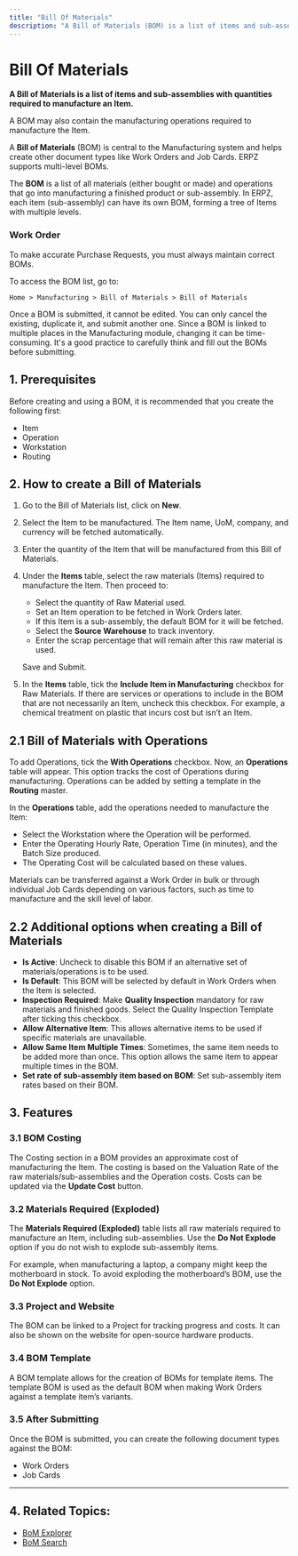 ```yaml
---
title: "Bill Of Materials"
description: "A Bill of Materials (BOM) is a list of items and sub-assemblies with quantities required to manufacture an item in ERPZ."
---
```


# Bill Of Materials

**A Bill of Materials is a list of items and sub-assemblies with quantities required to manufacture an Item.**

A BOM may also contain the manufacturing operations required to manufacture the Item.

A **Bill of Materials** (BOM) is central to the Manufacturing system and helps create other document types like Work Orders and Job Cards. ERPZ supports multi-level BOMs.

The **BOM** is a list of all materials (either bought or made) and operations that go into manufacturing a finished product or sub-assembly. In ERPZ, each item (sub-assembly) can have its own BOM, forming a tree of Items with multiple levels.

### Work Order

To make accurate Purchase Requests, you must always maintain correct BOMs.

To access the BOM list, go to:

`Home > Manufacturing > Bill of Materials > Bill of Materials`

Once a BOM is submitted, it cannot be edited. You can only cancel the existing, duplicate it, and submit another one. Since a BOM is linked to multiple places in the Manufacturing module, changing it can be time-consuming. It's a good practice to carefully think and fill out the BOMs before submitting.

## 1. Prerequisites
Before creating and using a BOM, it is recommended that you create the following first:

- Item
- Operation
- Workstation
- Routing

## 2. How to create a Bill of Materials

1. Go to the Bill of Materials list, click on **New**.
2. Select the Item to be manufactured. The Item name, UoM, company, and currency will be fetched automatically.
3. Enter the quantity of the Item that will be manufactured from this Bill of Materials.
4. Under the **Items** table, select the raw materials (Items) required to manufacture the Item. Then proceed to:

   - Select the quantity of Raw Material used.
   - Set an Item operation to be fetched in Work Orders later.
   - If this Item is a sub-assembly, the default BOM for it will be fetched.
   - Select the **Source Warehouse** to track inventory.
   - Enter the scrap percentage that will remain after this raw material is used.

   Save and Submit.

5. In the **Items** table, tick the **Include Item in Manufacturing** checkbox for Raw Materials. If there are services or operations to include in the BOM that are not necessarily an Item, uncheck this checkbox. For example, a chemical treatment on plastic that incurs cost but isn’t an Item.

## 2.1 Bill of Materials with Operations

To add Operations, tick the **With Operations** checkbox. Now, an **Operations** table will appear. This option tracks the cost of Operations during manufacturing. Operations can be added by setting a template in the **Routing** master.

In the **Operations** table, add the operations needed to manufacture the Item:

- Select the Workstation where the Operation will be performed.
- Enter the Operating Hourly Rate, Operation Time (in minutes), and the Batch Size produced.
- The Operating Cost will be calculated based on these values.

Materials can be transferred against a Work Order in bulk or through individual Job Cards depending on various factors, such as time to manufacture and the skill level of labor.

## 2.2 Additional options when creating a Bill of Materials

- **Is Active**: Uncheck to disable this BOM if an alternative set of materials/operations is to be used.
- **Is Default**: This BOM will be selected by default in Work Orders when the Item is selected.
- **Inspection Required**: Make **Quality Inspection** mandatory for raw materials and finished goods. Select the Quality Inspection Template after ticking this checkbox.
- **Allow Alternative Item**: This allows alternative items to be used if specific materials are unavailable.
- **Allow Same Item Multiple Times**: Sometimes, the same item needs to be added more than once. This option allows the same item to appear multiple times in the BOM.
- **Set rate of sub-assembly item based on BOM**: Set sub-assembly item rates based on their BOM.

## 3. Features

### 3.1 BOM Costing

The Costing section in a BOM provides an approximate cost of manufacturing the Item. The costing is based on the Valuation Rate of the raw materials/sub-assemblies and the Operation costs. Costs can be updated via the **Update Cost** button.

### 3.2 Materials Required (Exploded)

The **Materials Required (Exploded)** table lists all raw materials required to manufacture an Item, including sub-assemblies. Use the **Do Not Explode** option if you do not wish to explode sub-assembly items.

For example, when manufacturing a laptop, a company might keep the motherboard in stock. To avoid exploding the motherboard’s BOM, use the **Do Not Explode** option.

### 3.3 Project and Website

The BOM can be linked to a Project for tracking progress and costs. It can also be shown on the website for open-source hardware products.

### 3.4 BOM Template

A BOM template allows for the creation of BOMs for template items. The template BOM is used as the default BOM when making Work Orders against a template item’s variants.

### 3.5 After Submitting

Once the BOM is submitted, you can create the following document types against the BOM:

- Work Orders
- Job Cards

---

## 4. Related Topics:
- [BoM Explorer]()
- [BoM Search]()
